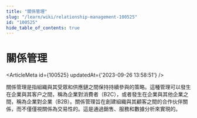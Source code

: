 ```yaml
---
title: "關係管理"
slug: "/learn/wiki/relationship-management-100525"
id: "100525"
hide_table_of_contents: true
---
```



# 關係管理

<ArticleMeta id={100525} updatedAt={'2023-09-26 13:58:51'} />
<div className='border-solid border-b border-t-0 my-4 border-[var(--ifm-color-gray-300)]' />

關係管理是指組織與其受眾和供應鏈之間保持持續參與的策略。這種管理可以發生在企業與其客户之間，稱為企業對消費者（B2C），或者發生在企業與其他企業之間，稱為企業對企業（B2B）。關係管理旨在創建組織與其顧客之間的合作伙伴關係，而不僅僅視關係為交易性的。這是通過銷售、服務和數據分析來實現的。
